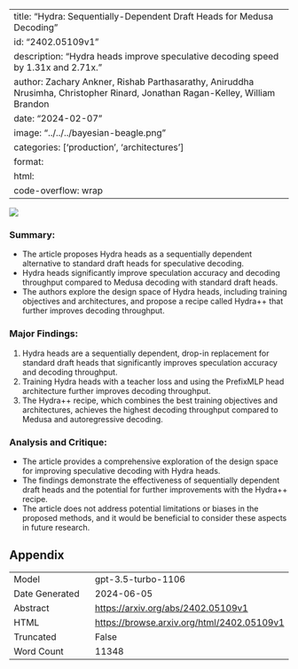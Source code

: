 
---
title: "Hydra: Sequentially-Dependent Draft Heads for Medusa Decoding"
id: "2402.05109v1"
description: "Hydra heads improve speculative decoding speed by 1.31x and 2.71x."
author: Zachary Ankner, Rishab Parthasarathy, Aniruddha Nrusimha, Christopher Rinard, Jonathan Ragan-Kelley, William Brandon
date: "2024-02-07"
image: "../../../bayesian-beagle.png"
categories: ['production', 'architectures']
format:
  html:
    code-overflow: wrap
---

![](../../../bayesian-beagle.png)

### **Summary:**
- The article proposes Hydra heads as a sequentially dependent alternative to standard draft heads for speculative decoding.
- Hydra heads significantly improve speculation accuracy and decoding throughput compared to Medusa decoding with standard draft heads.
- The authors explore the design space of Hydra heads, including training objectives and architectures, and propose a recipe called Hydra++ that further improves decoding throughput.

### Major Findings:
1. Hydra heads are a sequentially dependent, drop-in replacement for standard draft heads that significantly improves speculation accuracy and decoding throughput.
2. Training Hydra heads with a teacher loss and using the PrefixMLP head architecture further improves decoding throughput.
3. The Hydra++ recipe, which combines the best training objectives and architectures, achieves the highest decoding throughput compared to Medusa and autoregressive decoding.

### Analysis and Critique:
- The article provides a comprehensive exploration of the design space for improving speculative decoding with Hydra heads.
- The findings demonstrate the effectiveness of sequentially dependent draft heads and the potential for further improvements with the Hydra++ recipe.
- The article does not address potential limitations or biases in the proposed methods, and it would be beneficial to consider these aspects in future research.

## Appendix

|          |          |
|----------|----------|
| Model     | gpt-3.5-turbo-1106       |
| Date Generated     | 2024-06-05       |
| Abstract | [https://arxiv.org/abs/2402.05109v1](https://arxiv.org/abs/2402.05109v1)        |
| HTML     | [https://browse.arxiv.org/html/2402.05109v1](https://browse.arxiv.org/html/2402.05109v1)       |
| Truncated       | False       |
| Word Count       | 11348       |